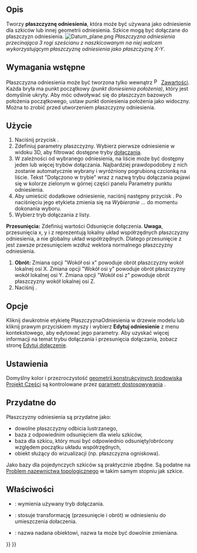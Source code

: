 <languages/>

{{Docnav/pl
|[[PartDesign_Clone/pl|Utwórz klona]]
|[[PartDesign_Line/pl|Utwórz linię odniesienia]]
|[[PartDesign_Workbench/pl|środowisko pracy Projekt Części]]
|IconL=PartDesign_Clone.svg
|IconR=PartDesign_Line.svg
|IconC=Workbench_PartDesign.svg
}}

{{VeryImportantMessage|This tool is not available in {{VersionPlus|1.1}}. Use [[Part_DatumPlane|Part DatumPlane]] instead.}}

{{GuiCommand/pl
|Name=PartDesign Plane
|Name/pl=Projekt Części: Utwórz płaszczyznę odniesienia
|MenuLocation=Projekt Części → Utwórz układ odniesienia → Utwórz płaszczyznę odniesienia
|Workbenches=[[PartDesign_Workbench/pl|Projekt Części]]
|Version=0.17
|SeeAlso=[[PartDesign_Point/pl|Utwórz punkt odniesienia]], [[PartDesign_Line/pl|Utwórz linię odniesienia]]
}}

<span id="Description"></span>
==Opis==

Tworzy '''płaszczyznę odniesienia''', która może być używana jako odniesienie dla szkiców lub innej geometrii odniesienia. Szkice mogą być dołączane do płaszczyzn odniesienia.
[[File:Datum_plane.png|none]]
''Płaszczyzna odniesienia przecinająca 3 rogi sześcianu z naszkicowanym na niej walcem wykorzystującym płaszczyznę odniesienia jako płaszczyznę X-Y''.

<span id="Prerequisites"></span>
==Wymagania wstępne==

Płaszczyzna odniesienia może być tworzona tylko wewnątrz [[File:PartDesign_Body.svg|16px]] [[PartDesign_Body/pl|Zawartości]]. Każda bryła ma punkt początkowy ''(punkt doniesienia położenia)'', który jest domyślnie ukryty. Aby móc odwoływać się do płaszczyzn bazowych położenia początkowego, ustaw punkt doniesienia położenia jako widoczny. Można to zrobić przed utworzeniem płaszczyzny odniesienia.

<span id="Usage"></span>
==Użycie==

# Naciśnij przycisk {{Button|[[Image:PartDesign_Plane.svg|16px]] [[PartDesign_Plane|Utwórz płaszczyznę odniesienia]]}}.
# Zdefiniuj parametry płaszczyzny. Wybierz pierwsze odniesienie w widoku 3D, aby filtrować dostępne tryby  [[Part_EditAttachment|dołączania]].
# W zależności od wybranego odniesienia, na liście może być dostępny jeden lub więcej trybów dołączania. Najbardziej prawdopodobny z nich zostanie automatycznie wybrany i wyróżniony pogrubioną czcionką na liście. Tekst "Dołączono w trybie" wraz z nazwą trybu dołączania pojawi się w kolorze zielonym w górnej części panelu Parametry punktu odniesienia.
# Aby umieścić dodatkowe odniesienie, naciśnij następny przycisk {{Button|Odniesienie}}. Po naciśnięciu jego etykieta zmienia się na ''Wybieranie ...'' do momentu dokonania wyboru.
# Wybierz tryb dołączania z listy.
'''Przesunięcia:''' Zdefiniuj wartości Odsunięcie dołączenia. '''Uwaga''', przesunięcia x, y i z reprezentują lokalny układ współrzędnych płaszczyzny odniesienia, a nie globalny układ współrzędnych. Dlatego przesunięcie z jest zawsze przesunięciem wzdłuż wektora normalnego płaszczyzny odniesienia.
# '''Obrót:''' Zmiana opcji "Wokół osi x" powoduje obrót płaszczyzny wokół lokalnej osi X. Zmiana opcji "Wokół osi y" powoduje obrót płaszczyzny wokół lokalnej osi Y. Zmiana opcji "Wokół osi z" powoduje obrót płaszczyzny wokół lokalnej osi Z.
# Naciśnij {{Button|OK}}.

<span id="Options"></span>
==Opcje==

Kliknij dwukrotnie etykietę PłaszczyznaOdniesienia w drzewie modelu lub kliknij prawym przyciskiem myszy i wybierz '''Edytuj odniesienie''' z menu kontekstowego, aby edytować jego parametry. Aby uzyskać więcej informacji na temat trybu dołączania i przesunięcia dołączania, zobacz stronę [[Part_EditAttachment/pl|Edytuj dołączenie]].

<span id="Preferences"></span>
==Ustawienia==

Domyślny kolor i przezroczystość [[PartDesign_CompDatums/pl|geometrii konstrukcyjnych środowiska Projekt Części]] są kontrolowane przez [[Fine-tuning/pl#środowisko_pracy_Projekt_Części|parametr dostosowywania]]  {{MenuCommand|DefaultDatumColor}}.

<span id="Useful_for"></span>
==Przydatne do==

Płaszczyzny odniesienia są przydatne jako:
* dowolne płaszczyzny odbicia lustrzanego,
* baza z odpowiednim odsunięciem dla wielu szkiców,
* baza dla szkicu, który musi być odpowiednio odsunięty/obrócony względem początku układu współrzędnych,
* obiekt służący do wizualizacji (np. płaszczyzna ogniskowa).

Jako bazy dla pojedynczych szkiców są praktycznie zbędne. Są podatne na [[Topological_naming_problem/pl|Problem nazewnictwa topologicznego]] w takim samym stopniu jak szkice.

<span id="Properties"></span>
==Właściwości==

* {{PropertyData|Tryb mapowania}}: wymienia używany tryb dołączania.
* {{PropertyData|Odsunięcie dołaczenia}}: stosuje transformację (przesunięcie i obrót) w odniesieniu do umieszczenia dołaczenia.
* {{PropertyData|Etykieta}}: nazwa nadana obiektowi, nazwa ta może być dowolnie zmieniana.


{{Docnav/pl
|[[PartDesign_Clone/pl|Utwórz klona]]
|[[PartDesign_Line/pl|Utwórz linię odniesienia]]
|[[PartDesign_Workbench/pl|środowisko pracy Projekt Części]]
|IconL=PartDesign_Clone.svg
|IconR=PartDesign_Line.svg
|IconC=Workbench_PartDesign.svg
}}

{{PartDesign Tools navi{{#translation:}}}}
{{Userdocnavi{{#translation:}}}}